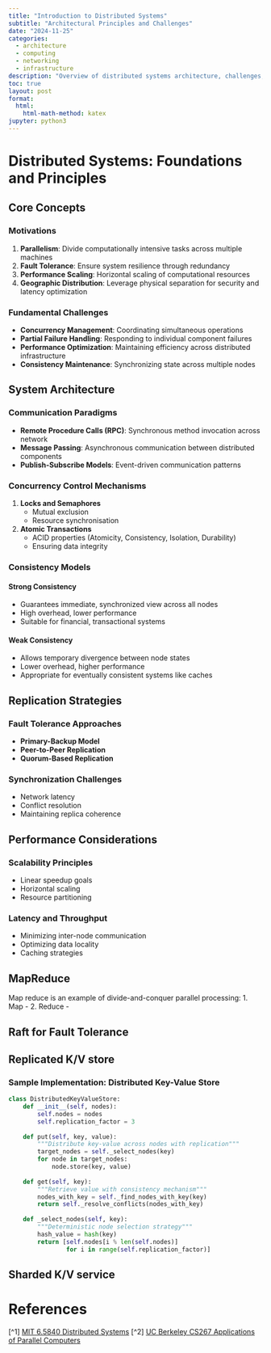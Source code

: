 ---
title: "Introduction to Distributed Systems"
subtitle: "Architectural Principles and Challenges"
date: "2024-11-25"
categories: 
  - architecture
  - computing
  - networking
  - infrastructure
description: "Overview of distributed systems architecture, challenges, and implementation strategies"
toc: true
layout: post
format:
  html:
    html-math-method: katex
jupyter: python3
---

# Distributed Systems: Foundations and Principles

## Core Concepts

### Motivations

1. **Parallelism**: Divide computationally intensive tasks across multiple machines  
2. **Fault Tolerance**: Ensure system resilience through redundancy  
3. **Performance Scaling**: Horizontal scaling of computational resources  
4. **Geographic Distribution**: Leverage physical separation for security and latency optimization  

### Fundamental Challenges

- **Concurrency Management**: Coordinating simultaneous operations  
- **Partial Failure Handling**: Responding to individual component failures  
- **Performance Optimization**: Maintaining efficiency across distributed infrastructure  
- **Consistency Maintenance**: Synchronizing state across multiple nodes  

## System Architecture

### Communication Paradigms

- **Remote Procedure Calls (RPC)**: Synchronous method invocation across network  
- **Message Passing**: Asynchronous communication between distributed components  
- **Publish-Subscribe Models**: Event-driven communication patterns  

### Concurrency Control Mechanisms

1. **Locks and Semaphores**
   - Mutual exclusion  
   - Resource synchronisation  
   
2. **Atomic Transactions**
   - ACID properties (Atomicity, Consistency, Isolation, Durability)  
   - Ensuring data integrity  

### Consistency Models

#### Strong Consistency
- Guarantees immediate, synchronized view across all nodes  
- High overhead, lower performance  
- Suitable for financial, transactional systems  

#### Weak Consistency
- Allows temporary divergence between node states  
- Lower overhead, higher performance  
- Appropriate for eventually consistent systems like caches  

## Replication Strategies

### Fault Tolerance Approaches
- **Primary-Backup Model**
- **Peer-to-Peer Replication**
- **Quorum-Based Replication**

### Synchronization Challenges
- Network latency  
- Conflict resolution  
- Maintaining replica coherence  

## Performance Considerations

### Scalability Principles
- Linear speedup goals  
- Horizontal scaling  
- Resource partitioning  

### Latency and Throughput
- Minimizing inter-node communication  
- Optimizing data locality  
- Caching strategies  


## MapReduce

Map reduce is an example of divide-and-conquer parallel processing:
1. Map -
2. Reduce -



## Raft for Fault Tolerance

## Replicated K/V store

### Sample Implementation: Distributed Key-Value Store

```{python}
class DistributedKeyValueStore:
    def __init__(self, nodes):
        self.nodes = nodes
        self.replication_factor = 3
    
    def put(self, key, value):
        """Distribute key-value across nodes with replication"""
        target_nodes = self._select_nodes(key)
        for node in target_nodes:
            node.store(key, value)
    
    def get(self, key):
        """Retrieve value with consistency mechanism"""
        nodes_with_key = self._find_nodes_with_key(key)
        return self._resolve_conflicts(nodes_with_key)
    
    def _select_nodes(self, key):
        """Deterministic node selection strategy"""
        hash_value = hash(key)
        return [self.nodes[i % len(self.nodes)] 
                for i in range(self.replication_factor)]
```



## Sharded K/V service

# References

[^1] [MIT 6.5840 Distributed Systems](https://pdos.csail.mit.edu/6.824/)
[^2] [UC Berkeley CS267 Applications of Parallel Computers](https://sites.google.com/lbl.gov/cs267-spr2024)
